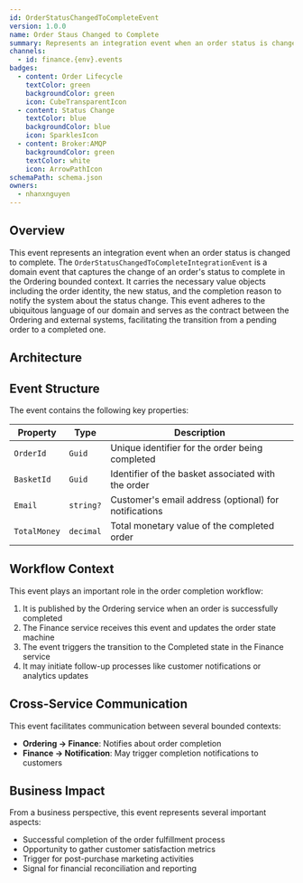 ```yaml
---
id: OrderStatusChangedToCompleteEvent
version: 1.0.0
name: Order Staus Changed to Complete
summary: Represents an integration event when an order status is changed to complete
channels:
  - id: finance.{env}.events
badges:
  - content: Order Lifecycle
    textColor: green
    backgroundColor: green
    icon: CubeTransparentIcon
  - content: Status Change
    textColor: blue
    backgroundColor: blue
    icon: SparklesIcon
  - content: Broker:AMQP
    backgroundColor: green
    textColor: white
    icon: ArrowPathIcon
schemaPath: schema.json
owners:
  - nhanxnguyen
---
```


## Overview

This event represents an integration event when an order status is changed to complete. The `OrderStatusChangedToCompleteIntegrationEvent` is a domain event that captures the change of an order's status to complete in the Ordering bounded context. It carries the necessary value objects including the order identity, the new status, and the completion reason to notify the system about the status change. This event adheres to the ubiquitous language of our domain and serves as the contract between the Ordering and external systems, facilitating the transition from a pending order to a completed one.

## Architecture

<NodeGraph />

## Event Structure

The event contains the following key properties:

| Property     | Type      | Description                                           |
| ------------ | --------- | ----------------------------------------------------- |
| `OrderId`    | `Guid`    | Unique identifier for the order being completed       |
| `BasketId`   | `Guid`    | Identifier of the basket associated with the order    |
| `Email`      | `string?` | Customer's email address (optional) for notifications |
| `TotalMoney` | `decimal` | Total monetary value of the completed order           |

## Workflow Context

This event plays an important role in the order completion workflow:

1. It is published by the Ordering service when an order is successfully completed
2. The Finance service receives this event and updates the order state machine
3. The event triggers the transition to the Completed state in the Finance service
4. It may initiate follow-up processes like customer notifications or analytics updates

## Cross-Service Communication

This event facilitates communication between several bounded contexts:

- **Ordering → Finance**: Notifies about order completion
- **Finance → Notification**: May trigger completion notifications to customers

## Business Impact

From a business perspective, this event represents several important aspects:

- Successful completion of the order fulfillment process
- Opportunity to gather customer satisfaction metrics
- Trigger for post-purchase marketing activities
- Signal for financial reconciliation and reporting
